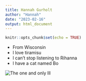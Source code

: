 ```yaml
---
title: Hannah Gurholt
author: "Hannah"
date: "2023-02-16"
output: html_document
---
```


```r
knitr::opts_chunk$set(echo = TRUE)
```

* From Wisconsin
* I love tiramisu
* I can't stop listening to Rihanna 
* I have a cat named Bo


![The one and only](https://storage.googleapis.com/afs-prod/media/260d44eda14b4616aef610a9a9b2161c/3000.jpeg)
lll
